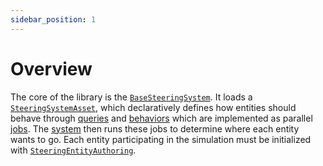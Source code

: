 ```yaml
---
sidebar_position: 1
---
```



# Overview

The core of the library is the [`BaseSteeringSystem`](/docs/documentation-core/base-system/BaseSteeringSystem). It loads a [`SteeringSystemAsset`](/docs/documentation-core/base-system/SteeringSystemAsset), which declaratively defines how entities should behave through [queries](/docs/category/queries) and [behaviors](/docs/category/behaviors) which are implemented as parallel [jobs](https://docs.unity3d.com/Manual/job-system.html). The [system](https://docs.unity3d.com/Packages/com.unity.entities@1.3/manual/concepts-systems.html) then runs these jobs to determine where each entity wants to go. Each entity participating in the simulation must be initialized with [`SteeringEntityAuthoring`](/docs/documentation-core/base-system/steering-entity). 